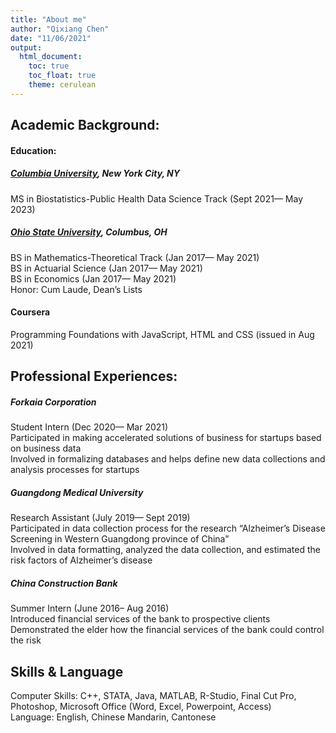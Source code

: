 ```yaml
---
title: "About me"
author: "Qixiang Chen"
date: "11/06/2021"
output: 
  html_document:
    toc: true
    toc_float: true
    theme: cerulean
---
```


## Academic Background:
#### Education: 
##### [Columbia University](https://www.columbia.edu/),       New York City, NY
MS in Biostatistics-Public Health Data Science Track   (Sept 2021--- May 2023)

##### [Ohio State University](https://www.osu.edu/),               Columbus, OH
BS in Mathematics-Theoretical Track                      (Jan 2017--- May 2021)
<br /> BS in Actuarial Science                           (Jan 2017--- May 2021)
<br /> BS in Economics                                   (Jan 2017--- May 2021)
<br /> Honor: Cum Laude, Dean's Lists

#### Coursera
Programming Foundations with JavaScript, HTML and CSS    (issued in Aug 2021)

## Professional Experiences:

##### Forkaia Corporation                                
Student Intern                                       (Dec 2020--- Mar 2021)
<br /> Participated in making accelerated solutions of business for startups based 
on business data
<br /> Involved in formalizing databases and helps define new data collections and
analysis processes for startups

##### Guangdong Medical University
Research Assistant                                   (July 2019--- Sept 2019)
<br /> Participated in data collection process for the research "Alzheimer's Disease 
Screening in Western Guangdong province of China"
<br /> Involved in data formatting, analyzed the data collection, and estimated the 
risk factors of Alzheimer's disease

##### China Construction Bank
Summer Intern                                            (June 2016-- Aug 2016)
<br /> Introduced financial services of the bank to prospective clients
<br /> Demonstrated the elder how the financial services of the bank could control 
the risk


## Skills & Language
Computer Skills: C++, STATA, Java, MATLAB, R-Studio, Final Cut Pro, 
Photoshop, Microsoft Office (Word, Excel, Powerpoint, Access)
<br /> Language: English, Chinese Mandarin, Cantonese
